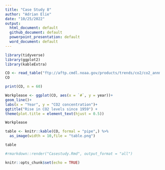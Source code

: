 ```yaml
---
title: "Case Study 8"
author: "Adrian Elie"
date: "10/25/2022"
output: 
  html_document: default
  github_document: default
  powerpoint_presentation: default
  word_document: default
---
```


```r
library(tidyverse)
library(ggplot2)
library(kableExtra)

CO <- read_table("ftp://aftp.cmdl.noaa.gov/products/trends/co2/co2_annmean_mlo.txt", skip = 56)
CO

print(CO, n = 60)

Workplease <- ggplot(CO, aes(x = `#`, y = year))+ 
geom_line()+
labs(x = "Year", y = "CO2 concentration")+
ggtitle("Rise in CO2 levels since 1959") +
theme(plot.title = element_text(hjust = 0.5)) 

Workplease

table <- knitr::kable(CO, formal = "pipe",) %>% 
  as_image(width = 10,file = "table.png")

table

#rmarkdown::render("Casestudy.Rmd", output_format = "all")
```

```r
knitr::opts_chunk$set(echo = TRUE)
```


